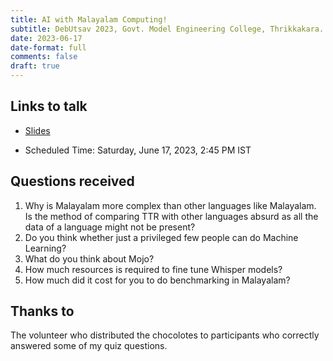 ```yaml
---
title: AI with Malayalam Computing!
subtitle: DebUtsav 2023, Govt. Model Engineering College, Thrikkakara.
date: 2023-06-17
date-format: full
comments: false
draft: true
---
```


## Links to talk

- [Slides](../../../talks/mec/debutsav.qmd)

- Scheduled Time: Saturday, June 17, 2023, 2:45 PM IST

## Questions received

1. Why is Malayalam more complex than other languages like Malayalam. Is the method of comparing TTR with other languages absurd as
all the data of a language might not be present?
2. Do you think whether just a privileged few people can do Machine Learning?
3. What do you think about Mojo?
4. How much resources is required to fine tune Whisper models?
5. How much did it cost for you to do benchmarking in Malayalam?


## Thanks to

The volunteer who distributed the chocolotes to participants who correctly answered some of my quiz questions.
